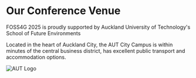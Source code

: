 <Title>FOSS4G 2025 - Conference Venue</Title>

<HeaderImage
  url="/imgs/2025/aut.jpg"
  alt="The AUT Conference Venue"
  positionY="60%"
  height="450px"
/>

# Our Conference Venue

FOSS4G 2025 is proudly supported by Auckland University of Technology's School of Future Environments

Located in the heart of Auckland City, the AUT City Campus is within minutes of the central business district, has excellent public transport and accommodation options.

![AUT Logo](/imgs/2025/aut-future-enviroments-logo.png)

<InlineMap bottom />
